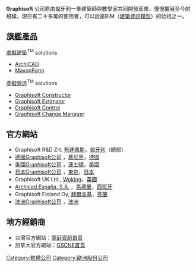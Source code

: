 {{Expand |time=2008-03-06T15:20:44+00:00 }}<!-- 本调用由 {{subst:Expand/auto}} 自动产生。 -->
'''Graphisoft''' 公司原由匈牙利一羣建築師與數學家共同開發而來，慢慢擴展至今的規模，現已有二十多萬的使用者，可以說是BIM（[[建築資訊模型|建築資訊模型]]）的始祖之一。

== 旗艦產品 ==
[[虛擬建築|虛擬建築]]<sup>TM</sup> solutions

* [[ArchiCAD|ArchiCAD]]
* [[MaxonForm|MaxonForm]]

[[虛擬營造|虛擬營造]]<sup>TM</sup> solutions

* [[Graphisoft_Constructor|Graphisoft Constructor]]
* [[Graphisoft_Estimator|Graphisoft Estimator]]
* [[Graphisoft_Control|Graphisoft Control]]
* [[Graphisoft_Change_Manager|Graphisoft Change Manager]]


== 官方網站 ==
* Graphisoft R&D Zrt. [[布達佩斯|布達佩斯]]，[[匈牙利|匈牙利]]（總部）
* [http://www.graphisoft.de/ 德國Graphisoft公司] {{Wayback|url=http://www.graphisoft.de/ |date=20200707054023 }}，[[慕尼黑|慕尼黑]]，[[德國|德國]]
* [http://www.graphisoftus.com/ 美國Graphisoft公司] {{Wayback|url=http://www.graphisoftus.com/ |date=20140530230237 }}，[[波士頓|波士頓]]，[[美國|美國]]
* [http://www.graphisoft.co.jp/ 日本Graphisoft公司] {{Wayback|url=http://www.graphisoft.co.jp/ |date=20200925094918 }}，[[東京|東京]]，[[日本|日本]]  
* Graphisoft UK Ltd., [[Woking|Woking]]，[[英國|英國]]
* [http://www.archicad.es/ Archicad España, S.A.] {{Wayback|url=http://www.archicad.es/ |date=20190405125502 }}，[[馬德里|馬德里]]，[[西班牙|西班牙]]
* Graphisoft Finland Oy, [[赫爾辛基|赫爾辛基]]，[[芬蘭|芬蘭]]
* [http://www.graphisoft.com.au/ 澳洲Graphisoft公司] {{Wayback|url=http://www.graphisoft.com.au/ |date=20180224190141 }}，[[澳洲|澳洲]]


== 地方經銷商 ==
*台灣官方網站：[http://www.academicd.com/index.htm 龍庭資訊首頁] {{Wayback|url=http://www.academicd.com/index.htm |date=20100719201210 }}
*加拿大官方網站：[https://web.archive.org/web/20080312054511/http://www.gscne.com/ GSCNE首頁]


{{Ict-company-stub}}

[[Category:軟體公司|Category:軟體公司]]
[[Category:歐洲股份公司|Category:歐洲股份公司]]